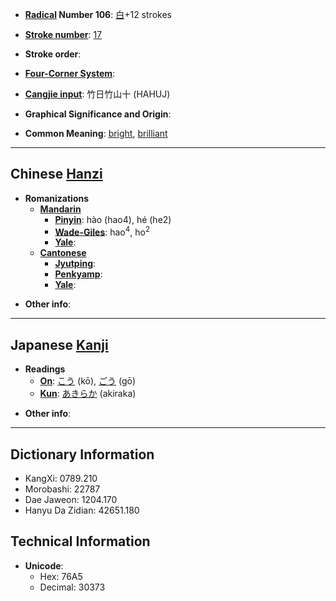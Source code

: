 * '''[[Wiktionary:Chinese radical index| Radical]] Number 106''': [[Wiktionary:Chinese radical index 白|白]]+12 strokes

* '''[[Wiktionary:Chinese total strokes index|Stroke number]]''': [[Wiktionary:Chinese total strokes index 17|17]]

* '''Stroke order''': 

* '''[[Wiktionary:Chinese four corner index|Four-Corner System]]''': 

* '''[[Wiktionary:Chinese Cangjie index|Cangjie input]]''': 竹日竹山十 (HAHUJ)

* '''Graphical Significance and Origin''': 

* '''Common Meaning''': [[bright]], [[brilliant]]

----

== Chinese [[Hanzi]] ==

* '''Romanizations'''
** '''[[Mandarin]]'''
*** '''[[Pinyin]]''': hào (hao4), hé (he2)
*** '''[[Wade-Giles]]''': hao<sup>4</sup>, ho<sup>2</sup>
*** '''[[Yale]]''': 
** '''[[Cantonese]]'''
*** '''[[Jyutping]]''':
*** '''[[Penkyamp]]''': 
*** '''[[Yale]]''': 

* '''Other info''': 

----

== Japanese [[Kanji]] ==

* '''Readings'''
** '''[[On]]''': [[こう]] (kō), [[ごう]] (gō)
** '''[[Kun]]''': [[あきらか]] (akiraka)

* '''Other info''':  

----

== Dictionary Information ==

* KangXi: 0789.210
* Morobashi: 22787
* Dae Jaweon: 1204.170
* Hanyu Da Zidian: 42651.180

== Technical Information ==

* '''Unicode''':
** Hex: 76A5
** Decimal: 30373